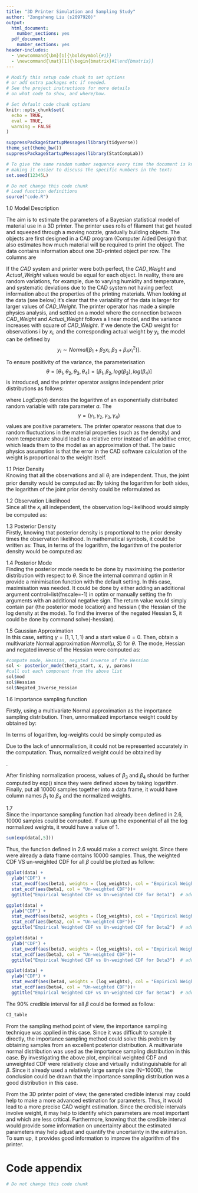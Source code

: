 ---
title: "3D Printer Simulation and Sampling Study"
author: "Zongsheng Liu (s2097920)"
output:
  html_document:
    number_sections: yes
  pdf_document:
    number_sections: yes
header-includes:
  - \newcommand{\bm}[1]{\boldsymbol{#1}}
  - \newcommand{\mat}[1]{\begin{bmatrix}#1\end{bmatrix}}
---

```{r setup, include = FALSE,warning=FALSE}
# Modify this setup code chunk to set options
# or add extra packages etc if needed.
# See the project instructions for more details
# on what code to show, and where/how.

# Set default code chunk options
knitr::opts_chunk$set(
  echo = TRUE,
  eval = TRUE,
  warning = FALSE
)

suppressPackageStartupMessages(library(tidyverse))
theme_set(theme_bw())
suppressPackageStartupMessages(library(StatCompLab))

# To give the same random number sequence every time the document is knit:ed,
# making it easier to discuss the specific numbers in the text:
set.seed(12345L)
```

```{r code=readLines("code.R"), eval=TRUE, echo=FALSE, warning=FALSE}
# Do not change this code chunk
# Load function definitions
source("code.R")
```

1.0 Model Description 

The aim is to estimate the parameters of a Bayesian statistical model of material use in a 3D printer. The printer uses rolls of filament that get heated and squeezed through a moving nozzle, gradually building objects. The objects are first designed in a CAD program (Computer Aided Design) that also estimates how much material will be required to print the object. The data contains information about one 3D-printed object per row. The columns are
\begin{itemize}
  \item Index: an observation index
  \item Date: printing dates
  \item Material: the printing material, identified by its colour
  \item CAD\_Weight: the object weight (in grams) that the CAD software calculated
  \item Actual\_Weight: the actual weight of the object (in grams) after printing
\end{itemize}
If the $CAD$ system and printer were both perfect, the $CAD\_Weight$ and $Actual\_Weight$ values would be equal for each object. In reality, there are random variations, for example, due to varying humidity and temperature, and systematic deviations due to the CAD system not having perfect information about the properties of the printing materials. When looking at the data (see below) it’s clear that the variability of the data is larger for larger values of $CAD\_Weight$. The printer operator has made a simple physics analysis, and settled on a model where the connection between $CAD\_Weight$ and $Actual\_Weight$ follows a linear model, and the variance increases with square of $CAD\_Weight$. If we denote the CAD weight for observations i by $x_i$, and the corresponding actual weight by $y_i$, the model can be defined by
$$y_i \sim Normal[\beta_1 + \beta_2 x_i, \beta_3 + \beta_4 x_i^2)].$$

To ensure positivity of the variance, the parameterisation $$\theta =[ \theta_1, \theta_2, \theta_3, \theta_4] =  [\beta_1, \beta_2, log(\beta_3), log(\beta_4)]$$ is introduced, and the printer operator assigns independent prior distributions as follows:

\begin{itemize}
  \item $\theta_1 \sim Normal(0, \gamma_1)$
  \item $\theta_2 \sim Normal(1, \gamma_2)$
  \item $\theta_3 \sim LogExp(\gamma_3)$
  \item $\theta_4 \sim LogExp(\gamma_4)$
\end{itemize}

where $LogExp(a)$ denotes the logarithm of an exponentially distributed random variable with rate parameter $a$. The $$\gamma = (\gamma_1, \gamma_2, \gamma_3, \gamma_4)$$ values are positive parameters. The printer operator reasons that due to random fluctuations in the material properties (such as the density) and room temperature should lead to a relative error instead of an additive error, which leads them to the
model as an approximation of that. The basic physics assumption is that the error in the CAD software calculation of the weight is proportional to the weight itself.



1.1 Prior Density\
Knowing that all the observations and all $\theta_i$ are independent. Thus, the joint prior density would be computed as:
\begin{equation}
p(\theta) = \prod_{i=1}^{4} p(\theta_i).
\end{equation}
By taking the logarithm for both sides, the logarithm of the joint prior density could be reformulated as 
\begin{equation}
log \; p(\theta) = log \prod_{i=1}^{4} p(\theta_i) = \sum_{i=1}^{4} log \; p(\theta_i).
\end{equation}


1.2 Observation Likelihood\
Since all the $x_i$ all independent, the observation log-likelihood would simply be computed as:
\begin{equation}
p(y\;|\;\theta) = log \prod_{i=1}^{86} f(x_i, \theta) = \sum_{i=1}^{86} log \; f(x_i, \theta).
\end{equation}


1.3 Posterior Density\
Firstly, knowing that posterior density is proportional to the prior density times the observation likelihood. In mathematical symbols, it could be written as:
\begin{equation}
p(\theta\;|\;y) \propto \;p(\theta) * p(y\;|\;\theta).
\end{equation}
Thus, in terms of the logarithm, the logarithm of the posterior density would be computed as:

\begin{equation}
log\;p(\theta\;|\;y) \propto \;log\;p(\theta) + log\;p(y\;|\;\theta).
\end{equation}


1.4 Posterior Mode\
Finding the posterior mode needs to be done by maximising the posterior distribution with respect to $\theta$. Since the internal command optim in R provide a minimisation function with the default setting. In this case, maximisation was needed. It could be done by either adding an 
additional argument control=list(fnscale=-1) in optim or manually setting the fn arguments with an additional negative sign. The return value would simply contain par (the posterior mode location) and hessian ( the Hessian of the log density at the mode). To find the inverse of the negated Hessian S, it could be done by command solve(-hessian).


1.5 Gaussian Approximation\
In this case, setting $\gamma=(1, 1, 1, 1)$ and a start value $\theta=0$. Then, obtain a multivariate Normal approximation $Normal(\mu,\;S)$ for $\theta$.
The mode, Hessian and negated inverse of the Hessian were computed as:

```{r}
#compute mode, Hessian, negated inverse of the Hessian
sol <- posterior_mode(theta_start, x, y, params)
#call out each component from the above list
sol$mod
sol$Hessian
sol$Negated_Inverse_Hessian
```



1.6 Importance sampling function\

Firstly,  using a multivariate Normal approximation as the importance sampling distribution. Then, unnormalized importance weight could by obtained by:

\begin{equation}
\tilde{w_k} = \frac{p(\theta)p(y|\theta)}{\tilde{p}(\theta|y)} \;|\; \theta = x_k.
\end{equation}
In terms of logarithm, log-weights could be simply computed as 

\begin{equation}
log\;p(\theta)+ log\;p(y|\theta)-log \;\tilde{p}(\theta|y) \;|\; \theta = x_k.
\end{equation}

Due to the lack of unnormalistion, it could not be represented accurately in the computation. Thus, normalized weight could be obtained by

\begin{equation}
\tilde{w_k} =exp[log\;w_k-max_j\;log\;w_j]
\end{equation}. 

After finishing normalization process, values of $\beta_3$ and $\beta_4$ should be further computed by exp() since they were defined above by taking logarithm. Finally, put all 10000 samples together into a data frame, it would have column names $\beta_1$ to $\beta_4$ and the normalized weights.


1.7\
Since the importance sampling function had already been defined in 2.6, 10000 samples could be computed. If sum up the exponential of all the log normalized weights, it would have a value of 1. 
```{r}
sum(exp(data[,5]))
```

Thus, the function defined in 2.6 would make a correct weight. Since there were already a data frame contains 10000 samples. Thus, the weighted CDF VS un-weighted CDF for all $\beta$ could be plotted as follow:


```{r, eval=TRUE, echo=FALSE, warning=FALSE}
ggplot(data) +
  ylab("CDF") +
  stat_ewcdf(aes(beta1, weights = (log_weights), col = "Empirical Weighted CDF")) +
  stat_ecdf(aes(beta1, col = "Un-weighted CDF"))+
  ggtitle("Empirical Weighted CDF vs Un-weighted CDF for Beta1")  # add a title

ggplot(data) +
  ylab("CDF") +
  stat_ewcdf(aes(beta2, weights = (log_weights), col = "Empirical Weighted CDF")) +
  stat_ecdf(aes(beta2, col = "Un-weighted CDF"))+
  ggtitle("Empirical Weighted CDF vs Un-weighted CDF for Beta2")  # add a title

ggplot(data) +
  ylab("CDF") +
  stat_ewcdf(aes(beta3, weights = (log_weights), col = "Empirical Weighted CDF")) +
  stat_ecdf(aes(beta3, col = "Un-weighted CDF"))+
  ggtitle("Empirical Weighted CDF vs Un-weighted CDF for Beta3")  # add a title

ggplot(data) +
  ylab("CDF") +
  stat_ewcdf(aes(beta4, weights = (log_weights), col = "Empirical Weighted CDF")) +
  stat_ecdf(aes(beta4, col = "Un-weighted CDF"))+
  ggtitle("Empirical Weighted CDF vs Un-weighted CDF for Beta4")  # add a title
```

The 90% credible interval for all $\beta$ could be formed as follow:
```{r, eval=TRUE, echo=FALSE}
CI_table
```


From the sampling method point of view, the importance sampling technique was applied in this case. Since it was difficult to sample it directly, the importance sampling method could solve this problem by obtaining samples from an excellent posterior distribution. A multivariate normal distribution was used as the importance sampling distribution in this case. By investigating the above plot, empirical weighted CDF and unweighted CDF were relatively close and virtually indistinguishable for all $\beta$. Since it already used a relatively large sample size (N=10000), the conclusion could be drawn that the importance sampling distribution was a good distribution in this case.

From the 3D printer point of view, the generated credible interval may could help to make a more advanced estimation for parameters. Thus, it would lead to a more precise CAD weight estimation. Since the credible intervals involve weight, it may help to identify which parameters are most important and which are less critical. Furthermore, knowing that the credible interval would provide some information on uncertainty about the estimated parameters may help adjust and quantify the uncertainty in the estimation. To sum up, it provides good information to improve the algorithm of the printer.


# Code appendix

```{r code=readLines("code.R"), eval=FALSE, echo=TRUE}
# Do not change this code chunk
```
